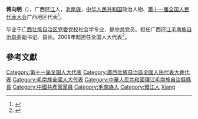 '''蒋向明'''（{{bd|1965年||catIdx=Jiang蔣}}），广西[[环江|环江]]人，[[毛南族|毛南族]]，[[中华人民共和国|中华人民共和国]]政治人物、[[第十一届全国人民代表大会|第十一届全国人民代表大会]]广西地区代表<ref>{{cite web|author=新华网|title=第十一届全国人大代表|url=http://news.xinhuanet.com/ziliao/2008-03/03/content_7708230.htm?node=36628|publisher=新华网|accessdate=2014-01-07|archive-date=2014-01-10|archive-url=https://web.archive.org/web/20140110211415/http://news.xinhuanet.com/ziliao/2008-03/03/content_7708230.htm?node=36628|dead-url=no}}</ref>。

毕业于[[广西壮族自治区党委党校|广西壮族自治区党委党校]]社会学专业，是[[中共|中共]]党员。担任广西[[环江毛南族自治县|环江毛南族自治县]]委副书记、县长。2008年起担任全国人大代表<ref>{{cite news|title=全国人大代表信息-蒋向明|url= http://210.82.31.1:8084/delegate/viewDelegate.action?dbid=112025|accessdate=2013-04-05|newspaper=全国人大网|archive-url=https://web.archive.org/web/20140522092806/http://www.npc.gov.cn/delegate/viewDelegate.action?dbid=112025|archive-date=2014-05-22|dead-url=yes}}</ref>。

==參考文獻==
{{reflist}}
{{DEFAULTSORT:Jiang xiangming}}
[[Category:第十一届全国人大代表|Category:第十一届全国人大代表]]
[[Category:廣西壯族自治區全國人民代表大會代表|Category:廣西壯族自治區全國人民代表大會代表]]
[[Category:毛南族全國人大代表|Category:毛南族全國人大代表]]
[[Category:中華人民共和國環江毛南族自治縣縣長|Category:中華人民共和國環江毛南族自治縣縣長]]
[[Category:中國共產黨黨員|Category:中國共產黨黨員]]
[[Category:毛南族人|Category:毛南族人]]
[[Category:環江人|Category:環江人]]
[[Category:蔣姓|Xiang]]
{{china-poli-bio-stub}}